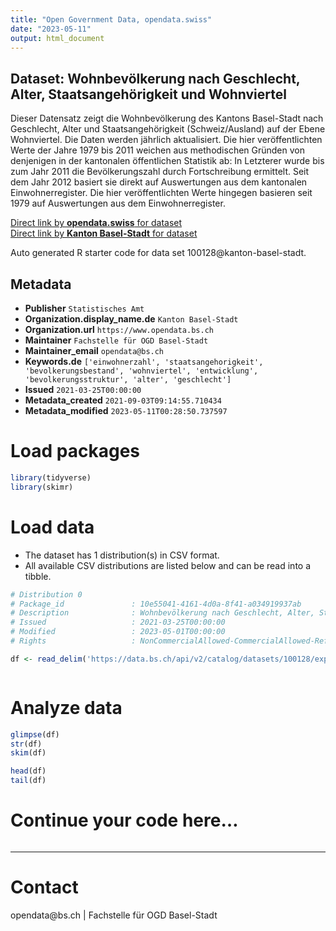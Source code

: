 ```yaml
---
title: "Open Government Data, opendata.swiss"
date: "2023-05-11"
output: html_document
---
```


## Dataset: Wohnbevölkerung nach Geschlecht, Alter, Staatsangehörigkeit und Wohnviertel

Dieser Datensatz zeigt die Wohnbevölkerung des Kantons Basel-Stadt nach Geschlecht, Alter und Staatsangehörigkeit (Schweiz/Ausland) auf der Ebene Wohnviertel. Die Daten werden jährlich aktualisiert. Die hier veröffentlichten Werte der Jahre 1979 bis 2011 weichen aus methodischen Gründen von denjenigen in der kantonalen öffentlichen Statistik ab: In Letzterer wurde bis zum Jahr 2011 die Bevölkerungszahl durch Fortschreibung ermittelt. Seit dem Jahr 2012 basiert sie direkt auf Auswertungen aus dem kantonalen Einwohnerregister. Die hier veröffentlichten Werte hingegen basieren seit 1979 auf Auswertungen aus dem Einwohnerregister.

[Direct link by **opendata.swiss** for dataset](https://opendata.swiss/de/dataset/wohnbevolkerung-nach-geschlecht-alter-staatsangehorigkeit-und-wohnviertel)<br>
[Direct link by **Kanton Basel-Stadt** for dataset](https://data.bs.ch/explore/dataset/100128/)

Auto generated R starter code for data set 100128@kanton-basel-stadt.

## Metadata

- **Publisher** `Statistisches Amt`
- **Organization.display_name.de** `Kanton Basel-Stadt`
- **Organization.url** `https://www.opendata.bs.ch`
- **Maintainer** `Fachstelle für OGD Basel-Stadt`
- **Maintainer_email** `opendata@bs.ch`
- **Keywords.de** `['einwohnerzahl', 'staatsangehorigkeit', 'bevolkerungsbestand', 'wohnviertel', 'entwicklung', 'bevolkerungsstruktur', 'alter', 'geschlecht']`
- **Issued** `2021-03-25T00:00:00`
- **Metadata_created** `2021-09-03T09:14:55.710434`
- **Metadata_modified** `2023-05-11T00:28:50.737597`


# Load packages

```r

library(tidyverse)
library(skimr)

```

# Load data

-   The dataset has 1 distribution(s) in CSV format.
-   All available CSV distributions are listed below and can be read into a tibble.

```r

# Distribution 0
# Package_id               : 10e55041-4161-4d0a-8f41-a034919937ab
# Description              : Wohnbevölkerung nach Geschlecht, Alter, Staatsangehörigkeit und Wohnviertel (csv)
# Issued                   : 2021-03-25T00:00:00
# Modified                 : 2023-05-01T00:00:00
# Rights                   : NonCommercialAllowed-CommercialAllowed-ReferenceRequired

df <- read_delim('https://data.bs.ch/api/v2/catalog/datasets/100128/exports/csv')



```

# Analyze data

```r

glimpse(df)
str(df)
skim(df)

head(df)
tail(df)

```

# Continue your code here...

```r

```

------------------------------------------------------------------------

# Contact

opendata@bs.ch | Fachstelle für OGD Basel-Stadt
